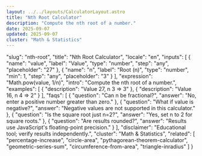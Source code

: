 ```yaml
---
layout: ../../layouts/CalculatorLayout.astro
title: "Nth Root Calculator"
description: "Compute the nth root of a number."
date: 2025-09-07
updated: 2025-09-07
cluster: "Math & Statistics"
---
```


  "slug": "nth-root",
  "title": "Nth Root Calculator",
  "locale": "en",
  "inputs": [
    {
      "name": "value",
      "label": "Value",
      "type": "number",
      "step": "any",
      "placeholder": "27"
    },
    {
      "name": "n",
      "label": "Root (n)",
      "type": "number",
      "min": 1,
      "step": "any",
      "placeholder": "3"
    }
  ],
  "expression": "Math.pow(value, 1/n)",
  "intro": "Compute the nth root of a number.",
  "examples": [
    {
      "description": "Value 27, n 3 ⇒ 3"
    },
    {
      "description": "Value 16, n 4 ⇒ 2"
    }
  ],
  "faqs": [
    {
      "question": "Can n be fractional?",
      "answer": "No, enter a positive number greater than zero."
    },
    {
      "question": "What if value is negative?",
      "answer": "Negative values are not supported in this calculator."
    },
    {
      "question": "Is the square root just n=2?",
      "answer": "Yes, set n to 2 for square roots."
    },
    {
      "question": "Are results rounded?",
      "answer": "Results use JavaScript's floating-point precision."
    }
  ],
  "disclaimer": "Educational tool; verify results independently.",
  "cluster": "Math & Statistics",
  "related": [
    "percentage-increase",
    "circle-area",
    "pythagorean-theorem-calculator",
    "geometric-series-sum",
    "circumference-from-area",
    "triangle-inradius"
  ]
}

<Calculator schema={schema} />

